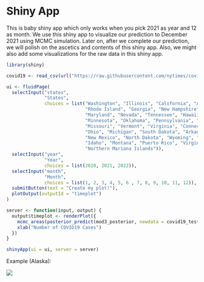 # Shiny App

This is baby shiny app which only works when you pick 2021 as year and 12 as month. We use this shiny app to visualize our prediction to December 2021 using MCMC simulation. Later on, after we complete our prediction, we will polish on the ascetics and contents of this shiny app. Also, we might also add some visualizations for the raw data in this shiny app.

```r

library(shiny)

covid19 <- read_csv(url("https://raw.githubusercontent.com/nytimes/covid-19-data/master/us-states.csv"))

ui <- fluidPage(
  selectInput("states", 
              "States", 
              choices = list("Washington", "Illinois", "California", "Arizona", "Massachusetts", "Wisconsin",                                        "Texas", "Nebraska", "Utah", "Oregon", "Florida", "New York",            
                             "Rhode Island", "Georgia", "New Hampshire", "North Carolina", "New Jersey", "Colorado",    
                             "Maryland", "Nevada", "Tennessee", "Hawaii", "Indiana", "Kentucky",                
                             "Minnesota", "Oklahoma", "Pennsylvania", "South Carolina", "District of Columbia","Kansas",
                             "Missouri", "Vermont", "Virginia", "Connecticut", "Iowa", "Louisiana",               
                             "Ohio", "Michigan", "South Dakota", "Arkansas", "Delaware", "Mississippi",             
                             "New Mexico", "North Dakota", "Wyoming", "Alaska", "Maine", "Alabama",                 
                             "Idaho", "Montana", "Puerto Rico", "Virgin Islands", "Guam", "West Virginia",           
                             "Northern Mariana Islands")),
  selectInput("year",
              "Year",
              choices = list(2020, 2021, 2022)),
  selectInput("month",
              "Month",
              choices = list(1, 2, 3, 4, 5, 6 , 7, 8, 9, 10, 11, 12)),
  submitButton(text = "Create my plot!"),
  plotOutput(outputId = "timeplot")
)

server <- function(input, output) {
  output$timeplot <- renderPlot({
    mcmc_areas(posterior_predict(mod3_posterior, newdata = covid19_test %>% filter(state == input$states) %>% filter(year == input$year) %>% filter(month == input$month)), prob = 0.8) +
    xlab("Number of COVID19 Cases") 
  })
}

shinyApp(ui = ui, server = server)
```

Example (Alaska):

![](baby_shinyapp.png)
